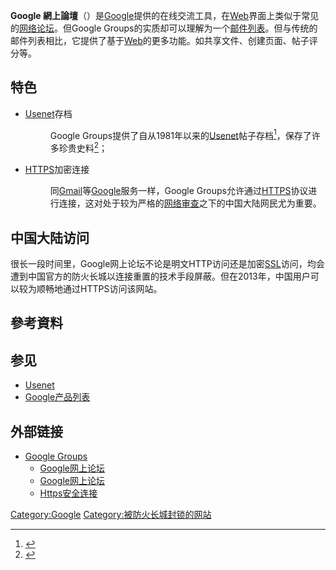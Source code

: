 {{noteTA
|G1=IT
}}
{{Expand English|Google Groups}}
{{Infobox Software | name = Google 網上論壇
| logo = [[File:Google_Groups_Logo.png|File:Google Groups Logo.png]]
| screenshot = [[File:Google网上论坛（2013）.png|300px]]
| caption =2013年的Google网上论坛首页
| developer = [[Google|Google]]
| latest_release_version = 
| latest_release_date = 
| latest_preview_version = 
| latest_preview_date = 
| programming_language   = [[Java|Java]]<ref>{{Cite web |url=http://xhtml.net/breves/380-Google-groups-utilise-Java |title=Google groups utilise Java |access-date=2014-05-27 |archive-url=https://web.archive.org/web/20120321015252/http://xhtml.net/breves/380-Google-groups-utilise-Java |archive-date=2012-03-21 |dead-url=yes }}</ref>
| genre = [[新聞群組|新聞群組]]、[[邮件列表|邮件列表]]
| license = 
| website = [//groups.google.com/ groups.google.com]
}}
'''Google 網上論壇'''（{{lang-en|'''Google Groups'''}}）是[[Google|Google]]提供的在线交流工具，在[[Web|Web]]界面上类似于常见的[[网络论坛|网络论坛]]。但Google Groups的实质却可以理解为一个[[邮件列表|邮件列表]]。但与传统的邮件列表相比，它提供了基于[[Web|Web]]的更多功能。如共享文件、创建页面、帖子评分等。

== 特色 ==
*[[Usenet|Usenet]]存档
*:Google Groups提供了自从1981年以来的[[Usenet|Usenet]]帖子存档<ref>{{cite web| language= en| publisher= Google| title= Oldest Usenet article in the Google Groups Archive| url= //groups.google.com/group/net.general/msg/205f828a7595fc94| author= arpavax:mark| date= 1981-05-12| accessdate= 2008-08-29| archive-date= 2013-05-10| archive-url= https://web.archive.org/web/20130510203424/http://groups.google.com/group/net.general/msg/205f828a7595fc94| dead-url= no}}<!--{{cite web | language = en| publisher= Google| title= Oldest Usenet article in the Google Groups Archive 
| url= //groups.google.com/groups?selm=anews.Aucbarpa.111| author= arpavax:mark| date= 1981/5/12| accessdate= 2008/8/29}}--></ref>，保存了许多珍贵史料<ref>{{cite web| language= en| publisher= Google| title= Google Groups: 20 Year Usenet Timeline| url= //www.google.com/googlegroups/archive_announce_20.html| author= Google| date= 2008-01-09| accessdate= 2008-08-29| archive-date= 2007-01-05| archive-url= https://web.archive.org/web/20070105001726/https://www.google.com/googlegroups/archive_announce_20.html| dead-url= no}}</ref>；
*[[HTTPS|HTTPS]]加密连接
*:同[[Gmail|Gmail]]等[[Google|Google]]服务一样，Google Groups允许通过[[HTTPS|HTTPS]]协议进行连接，这对处于较为严格的[[中华人民共和国网络审查|网络审查]]之下的中国大陆网民尤为重要。

== 中国大陆访问 ==
很长一段时间里，Google网上论坛不论是明文HTTP访问还是加密[[SSL|SSL]]访问，均会遭到中国官方的防火长城以连接重置的技术手段屏蔽。但在2013年，中国用户可以较为顺畅地通过HTTPS访问该网站。

== 參考資料 ==
{{reflist}}

== 参见 ==
*[[Usenet|Usenet]]
*[[Google产品列表|Google产品列表]]

== 外部链接 ==
*[http://groups.google.com/?hl=en Google Groups] {{Wayback|url=http://groups.google.com/?hl=en |date=20130606083131 }}{{en}}
**[http://groups.google.com/?hl=zh-CN Google网上论坛] {{Wayback|url=http://groups.google.com/?hl=zh-CN |date=20130602075819 }}{{zh-hans}}
**[http://groups.google.com/?hl=zh-TW Google网上论坛] {{Wayback|url=http://groups.google.com/?hl=zh-TW |date=20120510195959 }}{{zh-hant}}
**[https://groups.google.com/ Https安全连接]{{Webarchive|url=https://wayback.archive-it.org/all/20060207222600/http://groups.google.com/ |date=2006-02-07 }}

{{Google 服務及工具}}

[[Category:Google|Category:Google]]
[[Category:被防火长城封锁的网站|Category:被防火长城封锁的网站]]